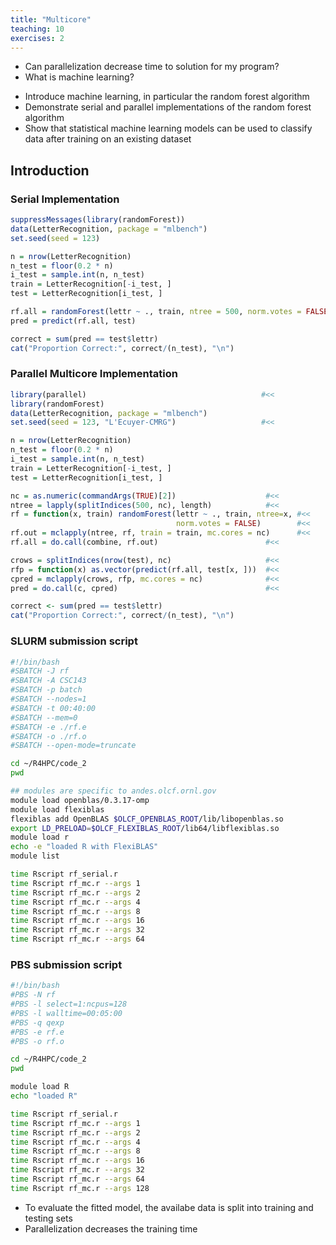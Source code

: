 ```yaml
---
title: "Multicore"
teaching: 10
exercises: 2
---
```


:::::::::::::::::::::::::::::::::::::: questions 

- Can parallelization decrease time to solution for my program?
- What is machine learning?

::::::::::::::::::::::::::::::::::::::::::::::::

::::::::::::::::::::::::::::::::::::: objectives

- Introduce machine learning, in particular the random forest algorithm
- Demonstrate serial and parallel implementations of the random forest algorithm
- Show that statistical machine learning models can be used to classify data after training on an existing dataset

::::::::::::::::::::::::::::::::::::::::::::::::

## Introduction


### Serial Implementation

```r
suppressMessages(library(randomForest))
data(LetterRecognition, package = "mlbench")
set.seed(seed = 123)

n = nrow(LetterRecognition)
n_test = floor(0.2 * n)
i_test = sample.int(n, n_test)
train = LetterRecognition[-i_test, ]
test = LetterRecognition[i_test, ]

rf.all = randomForest(lettr ~ ., train, ntree = 500, norm.votes = FALSE)
pred = predict(rf.all, test)

correct = sum(pred == test$lettr)
cat("Proportion Correct:", correct/(n_test), "\n")
```


### Parallel Multicore Implementation

```r
library(parallel)                                       #<<
library(randomForest)
data(LetterRecognition, package = "mlbench")
set.seed(seed = 123, "L'Ecuyer-CMRG")                   #<<

n = nrow(LetterRecognition)
n_test = floor(0.2 * n)
i_test = sample.int(n, n_test)
train = LetterRecognition[-i_test, ]
test = LetterRecognition[i_test, ]

nc = as.numeric(commandArgs(TRUE)[2])                    #<<
ntree = lapply(splitIndices(500, nc), length)            #<<
rf = function(x, train) randomForest(lettr ~ ., train, ntree=x, #<<
                                     norm.votes = FALSE)        #<<
rf.out = mclapply(ntree, rf, train = train, mc.cores = nc)      #<<
rf.all = do.call(combine, rf.out)                        #<<

crows = splitIndices(nrow(test), nc)                     #<<
rfp = function(x) as.vector(predict(rf.all, test[x, ]))  #<<
cpred = mclapply(crows, rfp, mc.cores = nc)              #<<
pred = do.call(c, cpred)                                 #<<

correct <- sum(pred == test$lettr)
cat("Proportion Correct:", correct/(n_test), "\n")
```
:::::::::::::::::::::::: solution

### SLURM submission script

```bash
#!/bin/bash
#SBATCH -J rf
#SBATCH -A CSC143
#SBATCH -p batch
#SBATCH --nodes=1
#SBATCH -t 00:40:00
#SBATCH --mem=0
#SBATCH -e ./rf.e
#SBATCH -o ./rf.o
#SBATCH --open-mode=truncate

cd ~/R4HPC/code_2
pwd

## modules are specific to andes.olcf.ornl.gov
module load openblas/0.3.17-omp
module load flexiblas
flexiblas add OpenBLAS $OLCF_OPENBLAS_ROOT/lib/libopenblas.so
export LD_PRELOAD=$OLCF_FLEXIBLAS_ROOT/lib64/libflexiblas.so
module load r
echo -e "loaded R with FlexiBLAS"
module list

time Rscript rf_serial.r
time Rscript rf_mc.r --args 1
time Rscript rf_mc.r --args 2
time Rscript rf_mc.r --args 4
time Rscript rf_mc.r --args 8
time Rscript rf_mc.r --args 16
time Rscript rf_mc.r --args 32
time Rscript rf_mc.r --args 64
```
:::::::::::::::::::::::::::::::::

:::::::::::::::::::::::: solution

### PBS submission script

```bash
#!/bin/bash
#PBS -N rf
#PBS -l select=1:ncpus=128
#PBS -l walltime=00:05:00
#PBS -q qexp
#PBS -e rf.e
#PBS -o rf.o

cd ~/R4HPC/code_2
pwd

module load R
echo "loaded R"

time Rscript rf_serial.r
time Rscript rf_mc.r --args 1
time Rscript rf_mc.r --args 2
time Rscript rf_mc.r --args 4
time Rscript rf_mc.r --args 8
time Rscript rf_mc.r --args 16
time Rscript rf_mc.r --args 32
time Rscript rf_mc.r --args 64
time Rscript rf_mc.r --args 128
```
:::::::::::::::::::::::::::::::::


::::::::::::::::::::::::::::::::::::: keypoints 

- To evaluate the fitted model, the availabe data is split into training and testing sets
- Parallelization decreases the training time

::::::::::::::::::::::::::::::::::::::::::::::::

